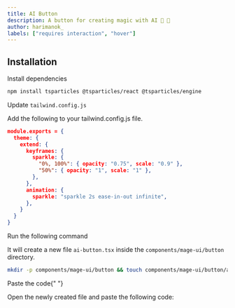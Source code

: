 ```yaml
---
title: AI Button
description: A button for creating magic with AI 🤖 🫣
author: harimanok_
labels: ["requires interaction", "hover"]
---
```


<ComponentPreview name="button-ai-button--docs" />

## Installation

<Steps>
<Step>Install dependencies</Step>

```bash
npm install tsparticles @tsparticles/react @tsparticles/engine
```

<Step>Update `tailwind.config.js`</Step>

Add the following to your tailwind.config.js file.

```json {4-12}
module.exports = {
  theme: {
    extend: {
      keyframes: {
        sparkle: {
          "0%, 100%": { opacity: "0.75", scale: "0.9" },
          "50%": { opacity: "1", scale: "1" },
        },
      },
      animation: {
        sparkle: "sparkle 2s ease-in-out infinite",
      },
    }
  }
}
```

<Step>Run the following command</Step>

It will create a new file `ai-button.tsx` inside the `components/mage-ui/button` directory.

```bash
mkdir -p components/mage-ui/button && touch components/mage-ui/button/ai-button.tsx
```

<Step>Paste the code</Step>{" "}

Open the newly created file and paste the following code:

```jsx file=<rootDir>/mage-ui/button/ai-button.tsx

```

</Steps>


